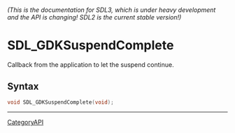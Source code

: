 ====== (This is the documentation for SDL3, which is under heavy development and the API is changing! SDL2 is the current stable version!) ======
= SDL_GDKSuspendComplete =

Callback from the application to let the suspend continue.

== Syntax ==

<syntaxhighlight lang='c'>
void SDL_GDKSuspendComplete(void);
</syntaxhighlight>

----
[[CategoryAPI]]


